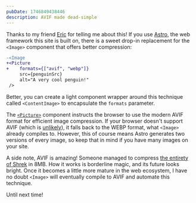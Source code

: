 ```yaml
---
pubDate: 1746849438446
description: AVIF made dead-simple
---
```


Thanks to my friend [Eric](https://ericswpark.com/) for telling me about this! If you use [Astro](https://astro.build/), the web framework this site is built on, there is a sweet drop-in replacement for the `<Image>` component that offers better compression:

```diff
-<Image
+<Picture
+    formats={["avif", "webp"]}
     src={penguinSrc}
     alt="A very cool penguin!"
 />
```

Better, you can create a light component wrapper around this technique called `<ContentImage>` to encapsulate the `formats` parameter.

The [`<Picture>`](https://docs.astro.build/en/guides/images/#create-responsive-images-with-the-picture--component) component instructs the browser to use the modern AVIF format for efficient image compression. If your browser doesn't support AVIF (which is [unlikely](https://caniuse.com/?search=avif)), it falls back to the WEBP format, what `<Image>` already compiles to. However, this of course means Astro generates two versions of every image, so keep that in mind if you have many images on your site.

A side note, AVIF is amazing! Someone managed to compress [the entirety of Shrek](https://www.reddit.com/r/AV1/comments/msb74a/shrek_but_its_8mb_again/) in 8MB. How it works is borderline magic, and its future looks bright. Once it becomes a little more mature in the web ecosystem, I have no doubt `<Image>` will eventually compile to AVIF and automate this technique.

Until next time!

